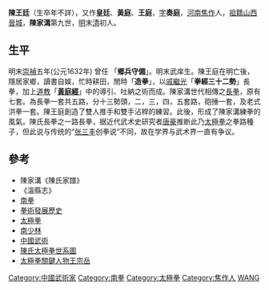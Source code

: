 {{no footnotes|time=2019-07-31T10:39:34+00:00}}
{{refimprove|time=2019-07-31T10:39:34+00:00}}
'''陳王廷'''（生卒年不詳），又作'''皇廷'''、'''黃庭'''、'''王庭'''，[[表字|字]]'''奏庭'''，[[河南|河南]][[焦作|焦作]]人，[[祖籍|祖籍]][[山西|山西]][[晉城|晉城]]，'''陳家溝'''第九世，[[明|明]]末[[清|清]]初人。
== 生平 ==
明末[[崇禎|崇禎]]五年(公元1632年) 曾任 「'''鄉兵守備'''」。明末武庠生。陳王庭在明亡後，隱居家鄉，讀書自娛，忙時耕田，閒時「'''造拳'''」，以[[戚繼光|戚繼光]]「'''拳經三十二勢'''」長拳，加上[[道教|道教]]「'''[[黃庭經|黃庭經]]'''」中的導引、吐納之術而成。陳家溝世代相傳之[[長拳|長拳]]，原有七套。為長拳一套共五路，分十三勢頭，二，三，四，五套路，砲捶一套，及老式洪拳一套。陳王庭創造了雙人推手和雙手沾桿的練習。此後，形成了陳家溝練拳的風氣。陳氏長拳之一路長拳，据近代武术史研究者[[唐豪_(1896年)|唐豪]]推断此乃[[太極拳|太極拳]]之拳路種子，但此说与传统的“[[张三丰|张三丰]]创拳说”不同，故在学界与武术界一直有争议。

== 參考 ==
*陳家溝《陳氏家譜》
*《溫縣志》
*[[南拳|南拳]]
*[[拳術發展歷史|拳術發展歷史]]
*[[太極拳|太極拳]]
*[[南少林|南少林]]
*[[中國武術|中國武術]]
*[[陳氏太極拳世系圖|陳氏太極拳世系圖]]
*[http://www.taichi.org.tw/PanWrite/WangTzongYue.html 太極拳關鍵人物王宗岳]{{dead link|date=2018年5月 |bot=InternetArchiveBot |fix-attempted=yes }}

[[Category:中國武術家|Category:中國武術家]]
[[Category:南拳|Category:南拳]]
[[Category:太極拳|Category:太極拳]]
[[Category:焦作人|Category:焦作人]]
[[Category:陈姓|WANG]]